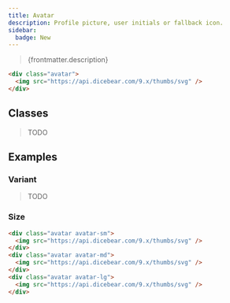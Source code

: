 ```yaml
---
title: Avatar
description: Profile picture, user initials or fallback icon.
sidebar:
  badge: New
---
```



> {frontmatter.description}

<Tabs syncKey="framework">
  <TabItem label="html">
  
```html live
<div class="avatar">
  <img src="https://api.dicebear.com/9.x/thumbs/svg" />
</div>
```

  </TabItem>
</Tabs>

## Classes

> TODO

## Examples

### Variant

> TODO

### Size

```html live
<div class="avatar avatar-sm">
  <img src="https://api.dicebear.com/9.x/thumbs/svg" />
</div>
<div class="avatar avatar-md">
  <img src="https://api.dicebear.com/9.x/thumbs/svg" />
</div>
<div class="avatar avatar-lg">
  <img src="https://api.dicebear.com/9.x/thumbs/svg" />
</div>
```
